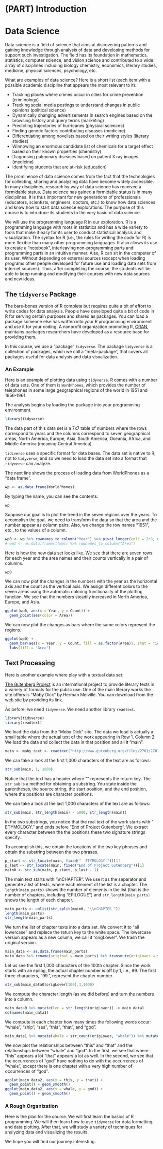 # (PART) Introduction {-} 

# Data Science

Data science is a field of science that aims at discovering patterns and gaining knowledge through analysis of data and developing methods for support such investigation.
The field has its foundation in mathematics, statistics, computer science, and vision science and contributed to a wide array of disciplines including biology chemistry, economics, literary studies, medicine, physical sciences, psychology, etc.

What are examples of data science?
Here is a short list (each item with a possible academic discipline that appears the most relevant to it):

* Tracking places where crimes occur in cities for crime prevention (criminology)
* Tracking social media postings to understand changes in public opinions (political science)
* Dynamically changing advertisements in search engines based on the browsing history and query terms (marketing)
* Predicting trajectories of hurricanes (physical sciences)
* Finding genetic factors contributing diseases (medicine)
* Differentiating among novelists based on their writing styles (literary studies)
* Winnowing an enormous candidate list of chemicals for a target effect based on their known properties (chemistry)
* Diagnosing pulmonary diseases based on patient X ray images (medicine)
* Identifying students that are at-risk (education)

The prominence of data science comes from the fact that the technologies for collecting, sharing and analyzing data have become widely accessible.
In many disciplines, research by way of data science has received a formidable status.
Data science has gained a formidable status is in many disciplines.
It is thus important for new generations of professionals (educators, scientists, engineers, doctors, etc.) to know how data sciences and know how to start data science explorations.
The purpose of this course is to introduce its students to the very basic of data science.

We will use the programming language R in our exploration.
R is a programming language with roots in statistics and has a wide variety to tools that make it easy for its user to conduct statistical analysis and visualization.
The syntax for R (i.e., the rules for writing the code for R) is more flexible than many other programming languages.
It also allows its use to create a "notebook", interleaving non-programming parts and programming parts in an intuitive manner.
Also, R can sit in the computer of its user.
Without depending on external sources (except when loading programs other people developed for future use and loading data sets from internet sources).
Thus, after completing the course, the students will be able to keep running and modifying their courses with new data sources and new ideas.

## The `tidyverse` Package

The bare-bones version of R complete but requires quite a bit of effort to write codes for data analysis.
People have developed quite a bit of code in R for serving certain purposes and shared as packages.
You can load a package someone else has written into your R programming environment and use it for your coding.
A nonprofit organization promoting R, [CRAN](https://cran.r-project.org/), maintains packages researchers have developed as a resource base for providing them.

In this course, we use a "package" `tidyverse`.
The package `tidyverse` is a collection of packages, which we call a "meta-package", that covers all packages useful for data analysis and data visualization.

### An Example

Here is an example of plotting data using `tidyverse`.
R comes with a number of data sets.
One of them is `WordPhones`, which provides the number of telephones in some large geographical regions of the world in 1951 and 1956-1961.

The analysis begins by loading the package into your programming environment.

```r
library(tidyverse)
```

The data part of this data set is a 7x7 table of numbers where the rows correspond to years and the columns correspond to seven geographical areas, North America, Europe, Asia, South America, Oceania, Africa, and Middle America (meaning Central America).

`tidiverse` uses a specific format for data bases.
The data set is native to R, not to `tidyverse`, and so we need to load the data set into a format that `tidyverse` can analyze.

The next line shows the process of loading data from WorldPhones as a "data frame".

```r
wp <- as.data.frame(WorldPhones)
```

By typing the name, you can see the contents.

```r
wp
```

Suppose our goal is to plot the trend in the seven regions over the years.
To accomplish the goal, we need to transform the data so that the area and the number appear as column pairs.
Also, we change the row names "1951", etc., to the values of a column.

```r
wp0 <- wp %>% rownames_to_column("Year") %>% pivot_longer(cols = 2:8, names_to = "Area", values_to = "Count")
# wp1 <- as.data.frame(t(wp)) %>% rownames_to_column("Area")
```

Here is how the new data set looks like. We see that there are seven rows for each year and the area names and their counts vertically in a pair of columns.


```r
wp0
```

We can now plot the changes in the numbers with the year as the horizontal axis and the count as the vertical axis.
We assign different colors to the seven areas using the automatic coloring functionality of the plotting function.
We see that the numbers steadily increased in North America, Europe, and Asia.

```r
ggplot(wp0, aes(x = Year, y = Count)) +
  geom_point(aes(color = Area))
```


We can now plot the changes as bars where the same colors represent the regions.

```r
ggplot(wp0) +
  geom_bar(aes(x = Year, y = Count, fill = as.factor(Area)), stat = "identity") +
  labs(fill = "Area")

```

## Text Processing

Here is another example where play with a textual data set.

[The Gutenberg Project](http://www.gutenberg.org/) is an international project to provide literary texts in a variety of formats for the public use.
One of the main literary works the site offers is "Moby Dick" by Herman Melville.
You can download from the web site by providing its link.

As before, we need `tidyverse`.
We need another library `readtext`.

```r
library(tidyverse)
library(readtext)
```

We load the data from the "Moby Dick" site.
The data we load is actually a small table where the actual text of the work appearing in Row 1, Column 2.
We load the data and collect the data in that position and all it "main".

```r
main <- moby_text <- readtext("http://www.gutenberg.org/files/2701/2701-0.txt")[1,2]
```

We can take a look at the first 1,000 characters of the text are as follows:

```r
str_sub(main, 1, 1000)
```

Notice that the text has a header where "\n" represents the return key.
The `str_sub` is a method for obtaining a substring. You state inside the parentheses, the source string, the start position, and the end position, where the positions are character positions. 

We can take a look at the last 1,000 characters of the text are as follows:

```r
str_sub(main, str_length(main) - 1000, str_length(main))
```


In the two substrings, you notice that the real text of the work starts with "  ETYMOLOGY." and ends before "End of Project Gutenberg".
We extract every character between the the positions these two signature strings specify.

To accomplish this, we obtain the locations of the two key phrases and obtain the substring between the two phrases.

```r
p_start <- str_locate(main, fixed("  ETYMOLOGY."))[1]
p_last <- str_locate(main, fixed("End of Project Gutenberg"))[1]
main0 <- str_sub(main, p_start, p_last - 1)
```

The main text starts with "\\nCHAPTER ".
We use it as the separator and generate a list of tests, where each element of the list is a chapter.
The `length(main_parts)` shows the number of elements in the list (that is the number of chapters, including "EPILOGUE") and `str_length(main_parts)` shows the length of each chapter. 

```r
main_parts <- unlist(str_split(main0, "\\nCHAPTER "))
length(main_parts)
str_length(main_parts)
```

We turn the list of chapter texts into a data set.
We convert it to "all lowercase" and replace the return key to the white space.
The lowercase version appears as a new column, we call it "origLower".
We trash the original version.

```r
main_data <- as.data.frame(main_parts)
main_data %>% rename(original = main_parts) %>% transmute(origLower = str_replace_all(str_to_lower(original), "\\n", " ")) -> main_data0
```

Let us see the first 1,000 characters of the 100th chapter.
Since the work starts with an epilog, the actual chapter number is off by 1, i.e., 99.
The first three characters, "99.", represent the chapter number.

```r
str_sub(main_data0$origLower[100],1,1000)
```

We compute the character length (as we did before) and turn the numbers into a column.

```r
main_data0 %>% mutate(len = str_length(origLower)) -> main_data1
colnames(main_data1)
```

We compute in each chapter how many times the following words occur: "whale", "ship", "sea", "this", "that", and "god".

```r
main_data1 %>% mutate(whale = str_count(origLower, "whale")) %>% mutate(ship = str_count(origLower, "ship"))%>% mutate(sea = str_count(origLower, "sea")) %>% mutate(this = str_count(origLower, "this")) %>% mutate(that = str_count(origLower, "that"))%>% mutate(god = str_count(origLower, "god")) -> main_data2
```

We now plot the relationships between "this" and "that" and the relationships between "whale" and "god".
In the first, we see that where "this" appears a lot "that" appears a lot as well.
In the second, we see that the occurrences of "god" have nothing to do with the occurrences of "whale", except there is one chapter with a very high number of occurrences of "god".

```r
ggplot(main_data2, aes(x = this, y = that)) +
  geom_point() + geom_smooth()
ggplot(main_data2, aes(x = whale, y = god)) +
  geom_point() + geom_smooth()
```


### A Rough Organization

Here is the plan for the course.
We will first learn the basics of R programming.
We will then learn how to use `tidyverse` for data formatting and data plotting.
After that, we will study a variety of techniques for analyzing data and visualizing the results.

We hope you will find our journey interesting.






<!--
```r
library(tidyverse)
library(readtext)
```

```r
scarlet_url <- "https://dev.gutenberg.org/files/36/36-0.txt"
scarlet_text <- readtext(scarlet_url)
head(scarlet_text)
```


```r
main <- scarlet_text[1,2]
str_sub(main, 100, 200)
```

```r
str_locate(main, fixed("BOOK ONE\nTHE COMING OF"))
str_locate(main, "\\n[IXVL][IXVL]*\\.\\n")
```

```r
main_parts <- unlist(str_split(main, "\\n[I|X|V|L][I|X|V|L]*\\.\\n"))
length(main_parts)
for (i in 1:28) {
  print(str_sub(main_parts[i], 1, 20))
}
lll <- str_length(main_parts)
lll
```

```r
main_data <- data.frame(as.matrix(lll)) # %>% rename("original" = 1) %>% mutate(first = str_sub(original, 1, 100), .keep = "unused")
```

```r
nrow(main_data)
```
-->

